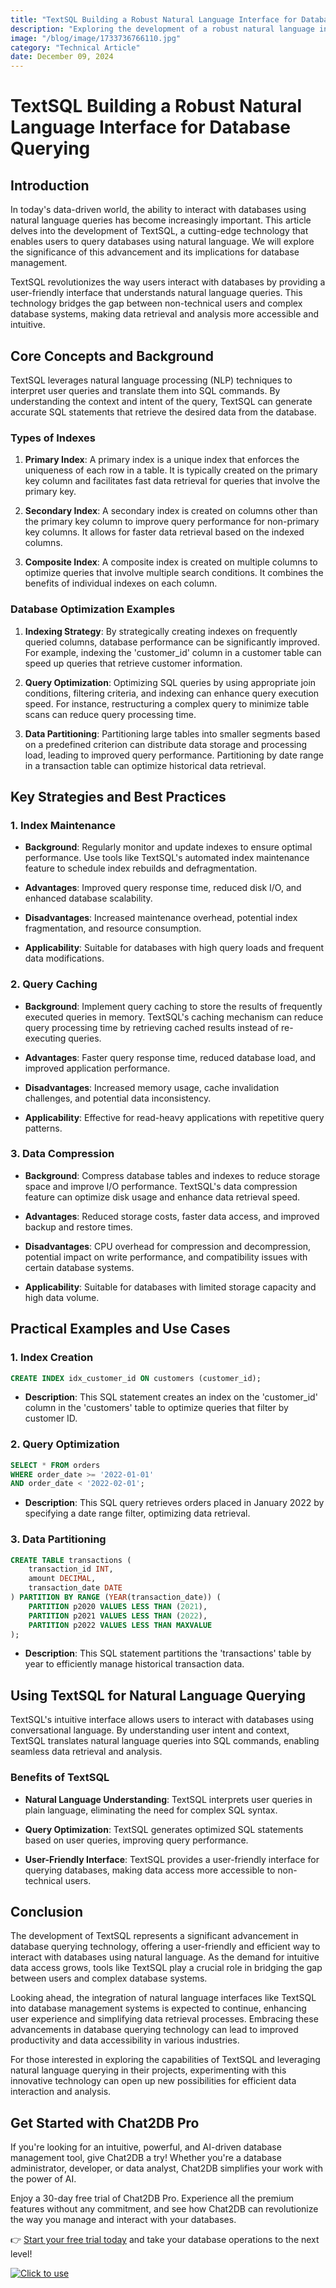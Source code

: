 ```yaml
---
title: "TextSQL Building a Robust Natural Language Interface for Database Querying"
description: "Exploring the development of a robust natural language interface for querying databases using TextSQL and its impact on the current technological landscape."
image: "/blog/image/1733736766110.jpg"
category: "Technical Article"
date: December 09, 2024
---
```


# TextSQL Building a Robust Natural Language Interface for Database Querying

## Introduction

In today's data-driven world, the ability to interact with databases using natural language queries has become increasingly important. This article delves into the development of TextSQL, a cutting-edge technology that enables users to query databases using natural language. We will explore the significance of this advancement and its implications for database management.

TextSQL revolutionizes the way users interact with databases by providing a user-friendly interface that understands natural language queries. This technology bridges the gap between non-technical users and complex database systems, making data retrieval and analysis more accessible and intuitive.

## Core Concepts and Background

TextSQL leverages natural language processing (NLP) techniques to interpret user queries and translate them into SQL commands. By understanding the context and intent of the query, TextSQL can generate accurate SQL statements that retrieve the desired data from the database.

### Types of Indexes

1. **Primary Index**: A primary index is a unique index that enforces the uniqueness of each row in a table. It is typically created on the primary key column and facilitates fast data retrieval for queries that involve the primary key.

2. **Secondary Index**: A secondary index is created on columns other than the primary key column to improve query performance for non-primary key columns. It allows for faster data retrieval based on the indexed columns.

3. **Composite Index**: A composite index is created on multiple columns to optimize queries that involve multiple search conditions. It combines the benefits of individual indexes on each column.

### Database Optimization Examples

1. **Indexing Strategy**: By strategically creating indexes on frequently queried columns, database performance can be significantly improved. For example, indexing the 'customer_id' column in a customer table can speed up queries that retrieve customer information.

2. **Query Optimization**: Optimizing SQL queries by using appropriate join conditions, filtering criteria, and indexing can enhance query execution speed. For instance, restructuring a complex query to minimize table scans can reduce query processing time.

3. **Data Partitioning**: Partitioning large tables into smaller segments based on a predefined criterion can distribute data storage and processing load, leading to improved query performance. Partitioning by date range in a transaction table can optimize historical data retrieval.

## Key Strategies and Best Practices

### 1. Index Maintenance

- **Background**: Regularly monitor and update indexes to ensure optimal performance. Use tools like TextSQL's automated index maintenance feature to schedule index rebuilds and defragmentation.

- **Advantages**: Improved query response time, reduced disk I/O, and enhanced database scalability.

- **Disadvantages**: Increased maintenance overhead, potential index fragmentation, and resource consumption.

- **Applicability**: Suitable for databases with high query loads and frequent data modifications.

### 2. Query Caching

- **Background**: Implement query caching to store the results of frequently executed queries in memory. TextSQL's caching mechanism can reduce query processing time by retrieving cached results instead of re-executing queries.

- **Advantages**: Faster query response time, reduced database load, and improved application performance.

- **Disadvantages**: Increased memory usage, cache invalidation challenges, and potential data inconsistency.

- **Applicability**: Effective for read-heavy applications with repetitive query patterns.

### 3. Data Compression

- **Background**: Compress database tables and indexes to reduce storage space and improve I/O performance. TextSQL's data compression feature can optimize disk usage and enhance data retrieval speed.

- **Advantages**: Reduced storage costs, faster data access, and improved backup and restore times.

- **Disadvantages**: CPU overhead for compression and decompression, potential impact on write performance, and compatibility issues with certain database systems.

- **Applicability**: Suitable for databases with limited storage capacity and high data volume.

## Practical Examples and Use Cases

### 1. Index Creation

```sql
CREATE INDEX idx_customer_id ON customers (customer_id);
```

- **Description**: This SQL statement creates an index on the 'customer_id' column in the 'customers' table to optimize queries that filter by customer ID.

### 2. Query Optimization

```sql
SELECT * FROM orders
WHERE order_date >= '2022-01-01'
AND order_date < '2022-02-01';
```

- **Description**: This SQL query retrieves orders placed in January 2022 by specifying a date range filter, optimizing data retrieval.

### 3. Data Partitioning

```sql
CREATE TABLE transactions (
    transaction_id INT,
    amount DECIMAL,
    transaction_date DATE
) PARTITION BY RANGE (YEAR(transaction_date)) (
    PARTITION p2020 VALUES LESS THAN (2021),
    PARTITION p2021 VALUES LESS THAN (2022),
    PARTITION p2022 VALUES LESS THAN MAXVALUE
);
```

- **Description**: This SQL statement partitions the 'transactions' table by year to efficiently manage historical transaction data.

## Using TextSQL for Natural Language Querying

TextSQL's intuitive interface allows users to interact with databases using conversational language. By understanding user intent and context, TextSQL translates natural language queries into SQL commands, enabling seamless data retrieval and analysis.

### Benefits of TextSQL

- **Natural Language Understanding**: TextSQL interprets user queries in plain language, eliminating the need for complex SQL syntax.

- **Query Optimization**: TextSQL generates optimized SQL statements based on user queries, improving query performance.

- **User-Friendly Interface**: TextSQL provides a user-friendly interface for querying databases, making data access more accessible to non-technical users.

## Conclusion

The development of TextSQL represents a significant advancement in database querying technology, offering a user-friendly and efficient way to interact with databases using natural language. As the demand for intuitive data access grows, tools like TextSQL play a crucial role in bridging the gap between users and complex database systems.

Looking ahead, the integration of natural language interfaces like TextSQL into database management systems is expected to continue, enhancing user experience and simplifying data retrieval processes. Embracing these advancements in database querying technology can lead to improved productivity and data accessibility in various industries.

For those interested in exploring the capabilities of TextSQL and leveraging natural language querying in their projects, experimenting with this innovative technology can open up new possibilities for efficient data interaction and analysis.

## Get Started with Chat2DB Pro

If you're looking for an intuitive, powerful, and AI-driven database management tool, give Chat2DB a try! Whether you're a database administrator, developer, or data analyst, Chat2DB simplifies your work with the power of AI.

Enjoy a 30-day free trial of Chat2DB Pro. Experience all the premium features without any commitment, and see how Chat2DB can revolutionize the way you manage and interact with your databases.

👉 [Start your free trial today](https://chat2db.ai/pricing) and take your database operations to the next level!


[![Click to use](/image/blog/bg/chat2db.jpg)](https://chat2db.ai/)

